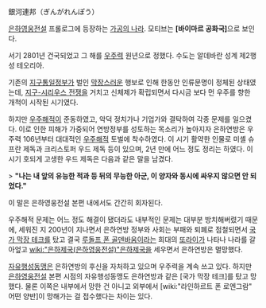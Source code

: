 銀河連邦（ぎんがれんぽう）

[[은하영웅전설]] 프롤로그에 등장하는 [[가공의 나라]]. 모티브는 '''[바이마르 공화국]'''으로 보인다.

서기 2801년 건국되었고 그 해를 [[우주력]] 원년으로 정했다. 수도는 알데바란 성계 제2행성 테오리아.

기존의 [[지구통일정부]]가 벌인 [[막장]]스러운 행보로 인해 한동안 인류문명이 정체된 상태였는데, [[지구-시리우스 전쟁]]을 거치고 신체제가 확립되면서 다시금 보다 먼 우주를 향한 개척이 시작된 시기였다.

하지만 [[우주해적]]이 준동하였고, 악덕 정치가나 기업가와 결탁하여 각종 문제를 일으켰다. 이로 인한 피해가 가중되어 연방정부를 성토하는 목소리가 높아지자 은하연방은 우주력 106년부터 대대적인 [[우주해적]] 토벌에 착수하였다. 이 시기 활약한 인물로 미셸 슈프란 제독과 크리스토퍼 우드 제독 등이 있으며, 2년 만에 어느 정도 정리는 하였다.
이 시기 호되게 고생한 우드 제독은 다음과 같은 말을 남겼다.

> '''"나는 내 앞의 유능한 적과 등 뒤의 무능한 아군, 이 양자와 동시에 싸우지 않으면 안 되었다."'''

이 말은 은하영웅전설 본편 내에서도 간간히 회자된다.

우주해적 문제는 어느 정도 해결이 됐더라도 내부적인 문제는 대부분 방치해버렸기 때문에, 세워진 지 200년이 지나면서 은하연방 정부와 사회는 부패와 퇴폐로 점철되면서 [[국가 막장 테크]]를 탔고 결국 [[루돌프 폰 골덴바움]]이라는 희대의 [[또라이]]가 나타나 나라를 갈아엎고 [[wiki:"은하제국(은하영웅전설)"은하제국]]을 세우면서 은하연방은 멸망했다.

[[자유행성동맹]]은 은하연방의 후신을 자처하고 있으며 우주력을 계속 쓰고 있다. 하지만 [[은하영웅전설]] 본편 시점의 자유행성동맹도 은하연방과 같은 [국가 막장 테크]를 탔고 망했다. 물론 이쪽은 내부에서 망한 건 아니고 외부에서 [wiki:"라인하르트 폰 로엔그람" 어떤 양반]이 망해가는 걸 접수했다는 차이는 있다. 
